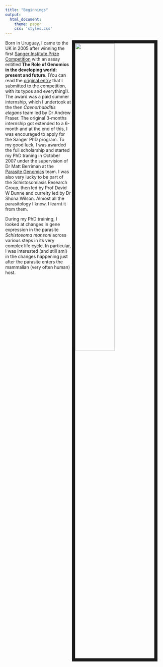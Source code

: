 ```yaml
---
title: "Beginnings"
output:
  html_document:
    theme: paper
    css: 'styles.css'
---
```


<link rel="stylesheet" href="styles.css" type="text/css">

<img src="images/girl-1746286_1920.jpg" style="width:50%; border:10px solid; margin-right: 20px" align="right">


Born in Uruguay, I came to the UK in 2005 after winning the first [Sanger Institute Prize Competition](https://www.sanger.ac.uk/about/study/sanger-institute-prize-competition) with an assay entitled **The Role of Genomics in the developing world: present and future**. (You can read the [original entry](files/sanger_prize_2005.pdf) that I submitted to the competition, with its typos and everything!). The award was a paid summer internship, which I undertook at the then _Caenorhabditis elegans_ team led by Dr Andrew Fraser. The original 3-months internship got extended to a 6-month and at the end of this, I was encouraged to apply for the Sanger PhD program. To my good luck, I was awarded the full scholarship and started my PhD traning in October 2007 under the supervision of Dr Matt Berriman at the [Parasite Genomics](https://www.sanger.ac.uk/science/groups/berriman-group) team. I was also very lucky to be part of the Schistosomiasis Research Group, then led by Prof David W Dunne and currelty led by Dr Shona Wilson. Almost all the parasitology I know, I learnt it from them.

During my PhD training, I looked at changes in gene expression in the parasite _Schistosoma mansoni_ across various steps in its very complex life cycle. In particular, I was interested (and still am!) in the changes happening just after the parasite enters the mammalian (very often human) host. 
